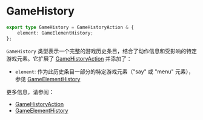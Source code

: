 # GameHistory

```typescript
export type GameHistory = GameHistoryAction & {
    element: GameElementHistory;
};
```

`GameHistory` 类型表示一个完整的游戏历史条目，结合了动作信息和受影响的特定游戏元素。它扩展了 [GameHistoryAction](./GameHistoryAction) 并添加了：

- `element`: 作为此历史条目一部分的特定游戏元素（"say" 或 "menu" 元素），参见 [GameElementHistory](./GameElementHistory)

更多信息，请参阅：
- [GameHistoryAction](./GameHistoryAction)
- [GameElementHistory](./GameElementHistory)